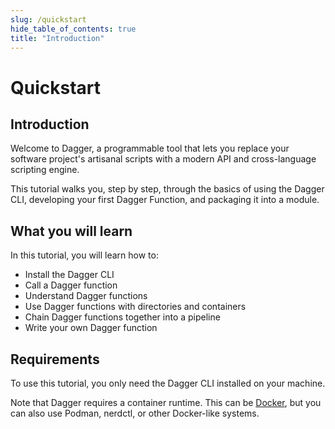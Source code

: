 ```yaml
---
slug: /quickstart
hide_table_of_contents: true
title: "Introduction"
---
```



# Quickstart

<PartialExperimentalDocs />

## Introduction

Welcome to Dagger, a programmable tool that lets you replace your software project's artisanal scripts with a modern API and cross-language scripting engine.

This tutorial walks you, step by step, through the basics of using the Dagger CLI, developing your first Dagger Function, and packaging it into a module.

## What you will learn

In this tutorial, you will learn how to:

- Install the Dagger CLI
- Call a Dagger function
- Understand Dagger functions
- Use Dagger functions with directories and containers
- Chain Dagger functions together into a pipeline
- Write your own Dagger function

## Requirements

To use this tutorial, you only need the Dagger CLI installed on your machine.

Note that Dagger requires a container runtime. This can be [Docker](https://docs.docker.com/engine/install/), but you can also use Podman, nerdctl, or other Docker-like systems.
